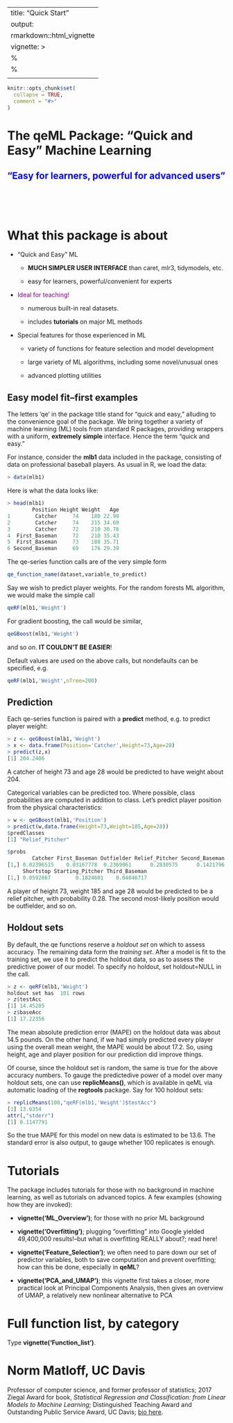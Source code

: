 
---
title: "Quick Start"
output:
   rmarkdown::html_vignette
vignette: >
  %\VignetteIndexEntry{Quick Start}
  %\VignetteEngine{knitr::rmarkdown}
  \usepackage[utf8]{inputenc}
---

```r
knitr::opts_chunk$set(
  collapse = TRUE,
  comment = "#>"
)
```


# The qeML Package: "Quick and Easy" Machine Learning

## <span style="color:blue"> "Easy for learners, powerful for advanced users"</span>

</br>
</br>
</br>

# What this package is about


* "Quick and Easy" ML

    * **MUCH SIMPLER USER INTERFACE** than caret, mlr3, tidymodels, etc.

    * easy for learners, powerful/convenient for experts

* <span style="color:purple">Ideal for teaching!</span>

    * numerous built-in real datasets.

    * includes **tutorials** on major ML methods

* Special features for those experienced in  ML 

    * variety of functions for feature selection and model development

    * large variety of ML algorithms, including some novel/unusual ones

    * advanced plotting utilities

## Easy model fit--first examples

The letters 'qe' in the package title stand for "quick and easy,"
alluding to the convenience goal of the package.  We bring together a
variety of machine learning (ML) tools from standard R packages,
providing wrappers with a uniform, **extremely simple**  interface.
Hence the term "quick and easy."

For instance, consider the **mlb1** data included in the package,
consisting of data on professional baseball players.  As usual in R, we
load the data:

``` r
> data(mlb1)
```

Here is what the data looks like:

``` r
> head(mlb1)
        Position Height Weight   Age
1        Catcher     74    180 22.99
2        Catcher     74    215 34.69
3        Catcher     72    210 30.78
4  First_Baseman     72    210 35.43
5  First_Baseman     73    188 35.71
6 Second_Baseman     69    176 29.39
```

The qe-series function calls are of the very simple form

``` r
qe_function_name(dataset,variable_to_predict)
```

Say we wish to predict player weights.  For the random forests ML
algorithm, we would make the simple call

``` r
qeRF(mlb1,'Weight')
```

For gradient boosting, the call would be similar,

``` r
qeGBoost(mlb1,'Weight')
```

and so on.  **IT COULDN'T BE EASIER**!

Default values are used on the above calls, but nondefaults can be
specified, e.g.

``` r
qeRF(mlb1,'Weight',nTree=200)
```

## Prediction

Each qe-series function is paired with a **predict** method, e.g.
to predict player weight:

::: {.fullwidth}
``` r
> z <- qeGBoost(mlb1,'Weight')
> x <- data.frame(Position='Catcher',Height=73,Age=28)
> predict(z,x)
[1] 204.2406
```
:::

A catcher of height 73 and age 28 would be predicted to have weight
about 204.  

Categorical variables can be predicted too.  Where possible,
class probabilities are computed in addition to class.  Let's predict
player position from the physical characteristics:

::: {.fullwidth}
``` r
> w <- qeGBoost(mlb1,'Position')
> predict(w,data.frame(Height=73,Weight=185,Age=28))
$predClasses
[1] "Relief_Pitcher"

$probs
        Catcher First_Baseman Outfielder Relief_Pitcher Second_Baseman
[1,] 0.02396515    0.03167778  0.2369061      0.2830575      0.1421796
     Shortstop Starting_Pitcher Third_Baseman
[1,] 0.0592867        0.1824601    0.04046717

```
::: 

A player of height 73, weight 185 and age 28 would be predicted to be a
relief pitcher, with probability 0.28.  The second most-likely position
would be outfielder, and so on.

## Holdout sets

By default, the qe functions reserve a *holdout set* on which to assess
accuracy.  The remaining data form the *training set*.  After a model is
fit to the training set, we use it to predict the holdout data, so as to
assess the predictive power of our model.  To specify no holdout, set
holdout=NULL in the call.

``` r
> z <- qeRF(mlb1,'Weight')
holdout set has  101 rows
> z$testAcc
[1] 14.45285
> z$baseAcc
[1] 17.22356
```

The mean absolute prediction error (MAPE) on the holdout data was about
14.5 pounds.  On the other hand, if we had simply predicted every player
using the overall mean weight, the MAPE would be about 17.2.  So, using
height, age and player position for our prediction did improve things.

Of course, since the holdout set is random, the same is true for the
above accuracy numbers.  To gauge the predictedive power of a model over
many holdout sets, one can use **replicMeans()**, which is available in
qeML via automatic loading of the **regtools** package.  Say for 100
holdout sets:

``` r
> replicMeans(100,"qeRF(mlb1,'Weight')$testAcc")
[1] 13.6354
attr(,"stderr")
[1] 0.1147791
```

So the true MAPE for this model on new data is estimated to be 13.6.
The standard error is also output, to gauge whether 100 replicates is
enough.

# Tutorials

The package includes tutorials for those with no
background in machine learning, as well as tutorials on advanced
topics.  A few examples (showing how they are invoked):

* **vignette('ML_Overview')**; for those with no prior ML background

* **vignette('Overfitting')**; plugging "overfitting" into Google
  yielded 49,400,000 results!--but what is overfitting REALLY about?;
  read here!

* **vignette('Feature_Selection')**; we often need to pare down our set
  of predictor variables, both to save computation and prevent
  overfitting; how can this be done, especially in **qeML**?

* **vignette('PCA_and_UMAP')**; this vignette first takes a closer, more
  practical look at Principal Components Analysis, then gives an
  overview of UMAP, a relatively new nonlinear alternative to PCA

# Full function list, by category

Type **vignette('Function_list')**.

# Norm Matloff, UC Davis

Professor of computer science, and former professor of
statistics; 2017 Ziegal Award for book,
*Statistical Regression and Classification:
from Linear Models to Machine Learning*; 
Distinguished Teaching Award and Outstanding
Public Service Award, UC Davis;
[bio here](https://heather.cs.ucdavis.edu/matloff.html).
